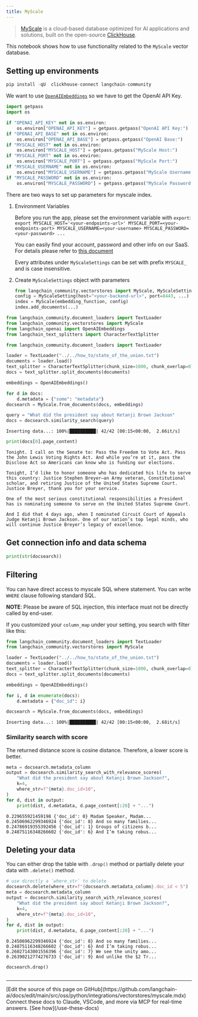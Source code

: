 ```yaml
---
title: MyScale
---
```


>[MyScale](https://docs.myscale.com/en/overview/) is a cloud-based database optimized for AI applications and solutions, built on the open-source [ClickHouse](https://github.com/ClickHouse/ClickHouse).

This notebook shows how to use functionality related to the `MyScale` vector database.

## Setting up environments

```python
pip install -qU  clickhouse-connect langchain-community
```

We want to use [`OpenAIEmbeddings`](https://reference.langchain.com/python/integrations/langchain_openai/OpenAIEmbeddings/) so we have to get the OpenAI API Key.

```python
import getpass
import os

if "OPENAI_API_KEY" not in os.environ:
    os.environ["OPENAI_API_KEY"] = getpass.getpass("OpenAI API Key:")
if "OPENAI_API_BASE" not in os.environ:
    os.environ["OPENAI_API_BASE"] = getpass.getpass("OpenAI Base:")
if "MYSCALE_HOST" not in os.environ:
    os.environ["MYSCALE_HOST"] = getpass.getpass("MyScale Host:")
if "MYSCALE_PORT" not in os.environ:
    os.environ["MYSCALE_PORT"] = getpass.getpass("MyScale Port:")
if "MYSCALE_USERNAME" not in os.environ:
    os.environ["MYSCALE_USERNAME"] = getpass.getpass("MyScale Username:")
if "MYSCALE_PASSWORD" not in os.environ:
    os.environ["MYSCALE_PASSWORD"] = getpass.getpass("MyScale Password:")
```

There are two ways to set up parameters for myscale index.

1. Environment Variables

    Before you run the app, please set the environment variable with `export`:
        `export MYSCALE_HOST='<your-endpoints-url>' MYSCALE_PORT=<your-endpoints-port> MYSCALE_USERNAME=<your-username> MYSCALE_PASSWORD=<your-password> ...`

    You can easily find your account, password and other info on our SaaS. For details please refer to [this document](https://docs.myscale.com/en/cluster-management/)

    Every attributes under `MyScaleSettings` can be set with prefix `MYSCALE_` and is case insensitive.

2. Create `MyScaleSettings` object with parameters

    ```python
    from langchain_community.vectorstores import MyScale, MyScaleSettings
    config = MyScaleSetting(host="<your-backend-url>", port=8443, ...)
    index = MyScale(embedding_function, config)
    index.add_documents(...)
    ```

```python
from langchain_community.document_loaders import TextLoader
from langchain_community.vectorstores import MyScale
from langchain_openai import OpenAIEmbeddings
from langchain_text_splitters import CharacterTextSplitter
```

```python
from langchain_community.document_loaders import TextLoader

loader = TextLoader("../../how_to/state_of_the_union.txt")
documents = loader.load()
text_splitter = CharacterTextSplitter(chunk_size=1000, chunk_overlap=0)
docs = text_splitter.split_documents(documents)

embeddings = OpenAIEmbeddings()
```

```python
for d in docs:
    d.metadata = {"some": "metadata"}
docsearch = MyScale.from_documents(docs, embeddings)

query = "What did the president say about Ketanji Brown Jackson"
docs = docsearch.similarity_search(query)
```

```output
Inserting data...: 100%|██████████| 42/42 [00:15<00:00,  2.66it/s]
```

```python
print(docs[0].page_content)
```

```output
Tonight. I call on the Senate to: Pass the Freedom to Vote Act. Pass the John Lewis Voting Rights Act. And while you’re at it, pass the Disclose Act so Americans can know who is funding our elections.

Tonight, I’d like to honor someone who has dedicated his life to serve this country: Justice Stephen Breyer—an Army veteran, Constitutional scholar, and retiring Justice of the United States Supreme Court. Justice Breyer, thank you for your service.

One of the most serious constitutional responsibilities a President has is nominating someone to serve on the United States Supreme Court.

And I did that 4 days ago, when I nominated Circuit Court of Appeals Judge Ketanji Brown Jackson. One of our nation’s top legal minds, who will continue Justice Breyer’s legacy of excellence.
```

## Get connection info and data schema

```python
print(str(docsearch))
```

## Filtering

You can have direct access to myscale SQL where statement. You can write `WHERE` clause following standard SQL.

**NOTE**: Please be aware of SQL injection, this interface must not be directly called by end-user.

If you customized your `column_map` under your setting, you search with filter like this:

```python
from langchain_community.document_loaders import TextLoader
from langchain_community.vectorstores import MyScale

loader = TextLoader("../../how_to/state_of_the_union.txt")
documents = loader.load()
text_splitter = CharacterTextSplitter(chunk_size=1000, chunk_overlap=0)
docs = text_splitter.split_documents(documents)

embeddings = OpenAIEmbeddings()

for i, d in enumerate(docs):
    d.metadata = {"doc_id": i}

docsearch = MyScale.from_documents(docs, embeddings)
```

```output
Inserting data...: 100%|██████████| 42/42 [00:15<00:00,  2.68it/s]
```

### Similarity search with score

The returned distance score is cosine distance. Therefore, a lower score is better.

```python
meta = docsearch.metadata_column
output = docsearch.similarity_search_with_relevance_scores(
    "What did the president say about Ketanji Brown Jackson?",
    k=4,
    where_str=f"{meta}.doc_id<10",
)
for d, dist in output:
    print(dist, d.metadata, d.page_content[:20] + "...")
```

```output
0.229655921459198 {'doc_id': 0} Madam Speaker, Madam...
0.24506962299346924 {'doc_id': 8} And so many families...
0.24786919355392456 {'doc_id': 1} Groups of citizens b...
0.24875116348266602 {'doc_id': 6} And I’m taking robus...
```

## Deleting your data

You can either drop the table with `.drop()` method or partially delete your data with `.delete()` method.

```python
# use directly a `where_str` to delete
docsearch.delete(where_str=f"{docsearch.metadata_column}.doc_id < 5")
meta = docsearch.metadata_column
output = docsearch.similarity_search_with_relevance_scores(
    "What did the president say about Ketanji Brown Jackson?",
    k=4,
    where_str=f"{meta}.doc_id<10",
)
for d, dist in output:
    print(dist, d.metadata, d.page_content[:20] + "...")
```

```output
0.24506962299346924 {'doc_id': 8} And so many families...
0.24875116348266602 {'doc_id': 6} And I’m taking robus...
0.26027143001556396 {'doc_id': 7} We see the unity amo...
0.26390212774276733 {'doc_id': 9} And unlike the $2 Tr...
```

```python
docsearch.drop()
```

```python

```

---

<Callout icon="pen-to-square" iconType="regular">
    [Edit the source of this page on GitHub](https://github.com/langchain-ai/docs/edit/main/src/oss/python/integrations/vectorstores/myscale.mdx)
</Callout>
<Tip icon="terminal" iconType="regular">
    Connect these docs to Claude, VSCode, and more via MCP for    real-time answers. [See how](/use-these-docs)
</Tip>
